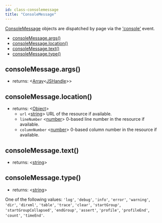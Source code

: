 ```yaml
---
id: class-consolemessage
title: "ConsoleMessage"
---
```



[ConsoleMessage] objects are dispatched by page via the ['console'](api/class-page.mdx#event-console) event.

<!-- GEN:toc -->
- [consoleMessage.args()](api/class-consolemessage.mdx#consolemessageargs)
- [consoleMessage.location()](api/class-consolemessage.mdx#consolemessagelocation)
- [consoleMessage.text()](api/class-consolemessage.mdx#consolemessagetext)
- [consoleMessage.type()](api/class-consolemessage.mdx#consolemessagetype)
<!-- GEN:stop -->

## consoleMessage.args()
- returns: <[Array]<[JSHandle]>>

## consoleMessage.location()
- returns: <[Object]>
  - `url` <[string]> URL of the resource if available.
  - `lineNumber` <[number]> 0-based line number in the resource if available.
  - `columnNumber` <[number]> 0-based column number in the resource if available.

## consoleMessage.text()
- returns: <[string]>

## consoleMessage.type()
- returns: <[string]>

One of the following values: `'log'`, `'debug'`, `'info'`, `'error'`, `'warning'`, `'dir'`, `'dirxml'`, `'table'`, `'trace'`, `'clear'`, `'startGroup'`, `'startGroupCollapsed'`, `'endGroup'`, `'assert'`, `'profile'`, `'profileEnd'`, `'count'`, `'timeEnd'`.



[AXNode]: api/class-accessibility.mdx#accessibilitysnapshotoptions "AXNode"
[Accessibility]: api/class-accessibility.mdx#class-accessibility "Accessibility"
[Array]: https://developer.mozilla.org/en-US/docs/Web/JavaScript/Reference/Global_Objects/Array "Array"
[BrowserServer]: api/class-browser.mdx#class-browserserver  "BrowserServer"
[BrowserContext]: api/class-browsercontext.mdx#class-browsercontext  "BrowserContext"
[BrowserType]: api/class-browsertype.mdx#class-browsertype "BrowserType"
[Browser]: api/class-browser.mdx  "Browser"
[Buffer]: https://nodejs.org/api/buffer.htmlapi.mdx#buffer_class_buffer "Buffer"
[ChildProcess]: https://nodejs.org/api/child_process.html "ChildProcess"
[ChromiumBrowser]: api/class-chromiumbrowser.mdx#class-chromiumbrowser "ChromiumBrowser"
[ChromiumBrowserContext]: api/class-chromiumbrowsercontext.mdx#class-chromiumbrowsercontext "ChromiumBrowserContext"
[ChromiumCoverage]: api/class-chromiumcoverage.mdx#class-chromiumcoverage "ChromiumCoverage"
[CDPSession]: api/class-cdpsession.mdx#class-cdpsession  "CDPSession"
[ConsoleMessage]: api/class-consolemessage.mdx#class-consolemessage "ConsoleMessage"
[Dialog]: api/class-dialog.mdx#class-dialog "Dialog"
[Download]: api/class-download.mdx#class-download "Download"
[ElementHandle]: api/class-elementhandle.mdx#class-elementhandle "ElementHandle"
[Element]: https://developer.mozilla.org/en-US/docs/Web/API/element "Element"
[Error]: https://nodejs.org/api/errors.htmlapi.mdx#errors_class_error "Error"
[File]: https://developer.mozilla.org/en-US/docs/Web/API/File "File"
[FileChooser]: api/class-filechooser.mdx#class-filechooser "FileChooser"
[FirefoxBrowser]: api/class-firefoxbrowser.mdx#class-firefoxbrowser "FirefoxBrowser"
[Frame]: api/class-frame.mdx#class-frame "Frame"
[JSHandle]: api/class-jshandle.mdx#class-jshandle "JSHandle"
[Keyboard]: api/class-keyboard.mdx#class-keyboard "Keyboard"
[Logger]: api/class-logger.mdx#class-logger "Logger"
[Map]: https://developer.mozilla.org/en-US/docs/Web/JavaScript/Reference/Global_Objects/Map "Map"
[Mouse]: api/class-mouse.mdx#class-mouse "Mouse"
[Object]: https://developer.mozilla.org/en-US/docs/Web/JavaScript/Reference/Global_Objects/Object "Object"
[Page]: api/class-page.mdx#class-page "Page"
[Playwright]: api/class-playwright.mdx "Playwright"
[Promise]: https://developer.mozilla.org/en-US/docs/Web/JavaScript/Reference/Global_Objects/Promise "Promise"
[RegExp]: https://developer.mozilla.org/en-US/docs/Web/JavaScript/Reference/Global_Objects/RegExp
[Request]: api/class-request.mdx#class-request  "Request"
[Response]: api/class-response.mdx#class-response  "Response"
[Route]: api/class-route.mdx#class-route  "Route"
[Selectors]: api/class-selectors.mdx#class-selectors  "Selectors"
[Serializable]: https://developer.mozilla.org/en-US/docs/Web/JavaScript/Reference/Global_Objects/JSON/stringifyapi.mdx#Description "Serializable"
[TimeoutError]: api/class-timeouterror.mdx#class-timeouterror "TimeoutError"
[UIEvent.detail]: https://developer.mozilla.org/en-US/docs/Web/API/UIEvent/detail "UIEvent.detail"
[URL]: https://nodejs.org/api/url.html
[USKeyboardLayout]: ../src/usKeyboardLayout.ts "USKeyboardLayout"
[UnixTime]: https://en.wikipedia.org/wiki/Unix_time "Unix Time"
[WebKitBrowser]: api/class-webkitbrowser.mdx#class-webkitbrowser "WebKitBrowser"
[Worker]: api/class-worker.mdx#class-worker "Worker"
[boolean]: https://developer.mozilla.org/en-US/docs/Web/JavaScript/Data_structuresapi.mdx#Boolean_type "Boolean"
[function]: https://developer.mozilla.org/en-US/docs/Web/JavaScript/Reference/Global_Objects/Function "Function"
[iterator]: https://developer.mozilla.org/en-US/docs/Web/JavaScript/Reference/Iteration_protocols "Iterator"
[number]: https://developer.mozilla.org/en-US/docs/Web/JavaScript/Data_structuresapi.mdx#Number_type "Number"
[origin]: https://developer.mozilla.org/en-US/docs/Glossary/Origin "Origin"
[selector]: https://developer.mozilla.org/en-US/docs/Web/CSS/CSS_Selectors "selector"
[Readable]: https://nodejs.org/api/stream.htmlapi.mdx#stream_class_stream_readable "Readable"
[string]: https://developer.mozilla.org/en-US/docs/Web/JavaScript/Data_structuresapi.mdx#String_type "String"
[xpath]: https://developer.mozilla.org/en-US/docs/Web/XPath "xpath"
